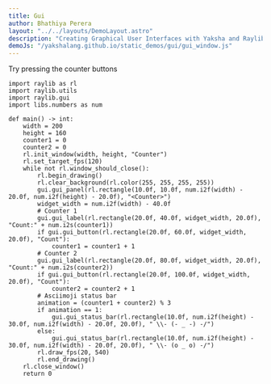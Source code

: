 ```yaml
---
title: Gui
author: Bhathiya Perera
layout: "../../layouts/DemoLayout.astro"
description: "Creating Graphical User Interfaces with Yaksha and Raylib!"
demoJs: "/yakshalang.github.io/static_demos/gui/gui_window.js"
---
```


Try pressing the counter buttons

```yaksha
import raylib as rl
import raylib.utils
import raylib.gui
import libs.numbers as num

def main() -> int:
    width = 200
    height = 160
    counter1 = 0
    counter2 = 0
    rl.init_window(width, height, "Counter")
    rl.set_target_fps(120)
    while not rl.window_should_close():
        rl.begin_drawing()
        rl.clear_background(rl.color(255, 255, 255, 255))
        gui.gui_panel(rl.rectangle(10.0f, 10.0f, num.i2f(width) - 20.0f, num.i2f(height) - 20.0f), "<Counter>")
        widget_width = num.i2f(width) - 40.0f
        # Counter 1
        gui.gui_label(rl.rectangle(20.0f, 40.0f, widget_width, 20.0f), "Count:" + num.i2s(counter1))
        if gui.gui_button(rl.rectangle(20.0f, 60.0f, widget_width, 20.0f), "Count"):
            counter1 = counter1 + 1
        # Counter 2
        gui.gui_label(rl.rectangle(20.0f, 80.0f, widget_width, 20.0f), "Count:" + num.i2s(counter2))
        if gui.gui_button(rl.rectangle(20.0f, 100.0f, widget_width, 20.0f), "Count"):
            counter2 = counter2 + 1
        # Asciimoji status bar
        animation = (counter1 + counter2) % 3
        if animation == 1:
            gui.gui_status_bar(rl.rectangle(10.0f, num.i2f(height) - 30.0f, num.i2f(width) - 20.0f, 20.0f), " \\- (- _ -) -/")
        else:
            gui.gui_status_bar(rl.rectangle(10.0f, num.i2f(height) - 30.0f, num.i2f(width) - 20.0f, 20.0f), " \\- (o _ o) -/")
        rl.draw_fps(20, 540)
        rl.end_drawing()
    rl.close_window()
    return 0

```
